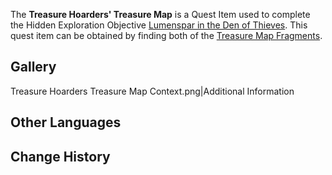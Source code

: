 {{Item Infobox
|id           = 101621
|image        = Item Treasure Map.png
|type         = Quest Items
|description  = This treasure map, once torn in two and kept in different hiding spots by the Treasure Hoarders, is now whole again.<br />If you follow the symbol on it, you might discover some special treasure!
|source1      = Obtain Both [[Treasure Map Fragment (The Chasm)|Treasure Map Fragments]]
}}
The '''Treasure Hoarders' Treasure Map''' is a Quest Item used to complete the Hidden Exploration Objective [[Lumenspar in the Den of Thieves]]. This quest item can be obtained by finding both of the [[Treasure Map Fragment (The Chasm)|Treasure Map Fragments]].

==Gallery==
<gallery hideaddbutton="true" captionalign="center">
Treasure Hoarders Treasure Map Context.png|Additional Information
</gallery>

==Other Languages==
{{Other Languages|default_hidden = 1
|en      = Treasure Hoarders' Treasure Map
|zhs     = 盗宝团的藏宝图
|zhs_rm  = Dàobǎotuán de Cáng Bǎo Tú
|zht     = 盜寶團的藏寶圖
|zht_rm  = Dàobǎotuán de Cáng Bǎo Tú
|ja      = 宝盗団の宝の地図
|ja_rm   = Houtoudan no Takara no Chizu
|ko      = 보물 사냥단의 보물지도
|ko_rm   = 
|es      = Mapa del tesoro de los Ladrones de Tesoros
|fr      = Carte au trésor des Pilleurs de trésors
|ru      = Карта сокровищ Похитителей сокровищ
|th      = แผนที่ขุมทรัพย์ของกองโจรล่าสมบัติ
|th_rm   = 
|vi      = Bản Đồ Kho Báu Đạo Bảo Đoàn
|de      = Schatzkarte der Schatzräuber
|id      = Peta Harta Karun Treasure Hoarders
|pt      = Mapa do Tesouro dos Ladrões de Tesouro
}}

==Change History==
{{Change History|2.6}}
